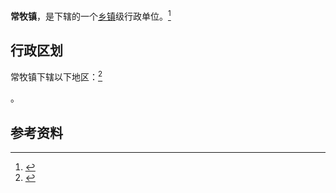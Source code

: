 {{中国乡级行政区|63/25/23/103/000}}

'''常牧镇'''，是{{PRC admin/fullname|63/25/23/103/000|3}}下辖的一个[[乡镇|乡镇]]级行政单位。<ref>{{PRC admin/ref sgc|{{PRC admin/parent|63/25/23/103/000}}}}</ref>

== 行政区划 ==

常牧镇下辖以下地区：<ref>{{PRC admin/ref sgc|63/25/23/103/000}}</ref>

{{PRC admin/children|63/25/23/103/000}}。

== 参考资料 ==

{{reflist}}

{{行政区划小作品}}
{{PRC admin/navcat|63/25/23/103/000}}